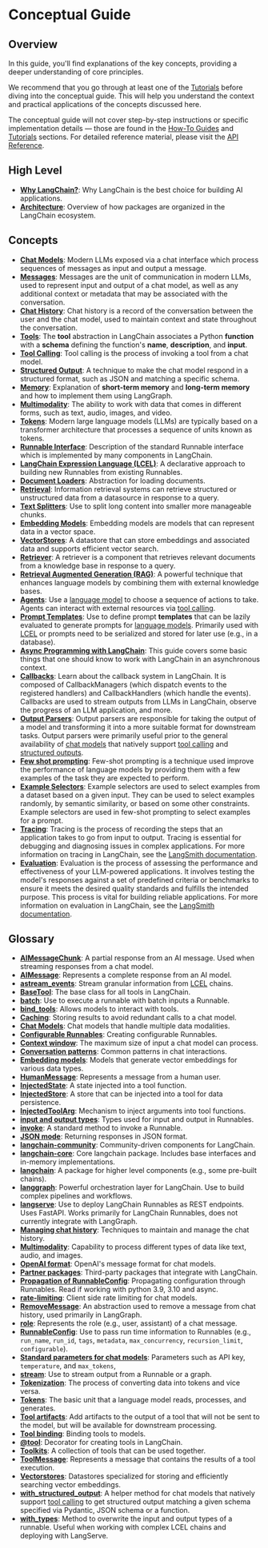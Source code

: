 # Conceptual Guide

## Overview

In this guide, you'll find explanations of the key concepts, providing a deeper understanding of core principles.

We recommend that you go through at least one of the [Tutorials](/docs/tutorials) before diving into the conceptual guide. This will help you understand the context and practical applications of the concepts discussed here.

The conceptual guide will not cover step-by-step instructions or specific implementation details — those are found in the [How-To Guides](/docs/how_to/) and [Tutorials](/docs/tutorials) sections. For detailed reference material, please visit the [API Reference](https://python.langchain.com/api_reference/).


## High Level

- **[Why LangChain?](/docs/concepts/why_langchain)**: Why LangChain is the best choice for building AI applications.
- **[Architecture](/docs/concepts/architecture)**: Overview of how packages are organized in the LangChain ecosystem.

## Concepts

- **[Chat Models](/docs/concepts/chat_models)**: Modern LLMs exposed via a chat interface which process sequences of messages as input and output a message.
- **[Messages](/docs/concepts/messages)**: Messages are the unit of communication in modern LLMs, used to represent input and output of a chat model, as well as any additional context or metadata that may be associated with the conversation.
- **[Chat History](/docs/concepts/chat_history)**: Chat history is a record of the conversation between the user and the chat model, used to maintain context and state throughout the conversation.
- **[Tools](/docs/concepts/tools)**: The **tool** abstraction in LangChain associates a Python **function** with a **schema** defining the function's **name**, **description**, and **input**.
- **[Tool Calling](/docs/concepts/tool_calling)**: Tool calling is the process of invoking a tool from a chat model.
- **[Structured Output](/docs/concepts/structured_outputs)**: A technique to make the chat model respond in a structured format, such as JSON and matching a specific schema.
- **[Memory](https://langchain-ai.github.io/langgraph/concepts/memory/)**: Explanation of **short-term memory** and **long-term memory** and how to implement them using LangGraph.
- **[Multimodality](/docs/concepts/multimodality)**: The ability to work with data that comes in different forms, such as text, audio, images, and video.
- **[Tokens](/docs/concepts/tokens)**: Modern large language models (LLMs) are typically based on a transformer architecture that processes a sequence of units known as tokens.
- **[Runnable Interface](/docs/concepts/runnables)**: Description of the standard Runnable interface which is implemented by many components in LangChain.
- **[LangChain Expression Language (LCEL)](/docs/concepts/lcel)**: A declarative approach to building new Runnables from existing Runnables.
- **[Document Loaders](/docs/concepts/document_loaders)**: Abstraction for loading documents.
- **[Retrieval](/docs/concepts/retrieval)**: Information retrieval systems can retrieve structured or unstructured data from a datasource in response to a query.
- **[Text Splitters](/docs/concepts/text_splitters)**: Use to split long content into smaller more manageable chunks.
- **[Embedding Models](/docs/concepts/embedding_models)**: Embedding models are models that can represent data in a vector space.
- **[VectorStores](/docs/concepts/vectorstores)**: A datastore that can store embeddings and associated data and supports efficient vector search.
- **[Retriever](/docs/concepts/retrievers)**: A retriever is a component that retrieves relevant documents from a knowledge base in response to a query.
- **[Retrieval Augmented Generation (RAG)](/docs/concepts/rag)**: A powerful technique that enhances language models by combining them with external knowledge bases.
- **[Agents](/docs/concepts/agents)**: Use a [language model](/docs/concepts/chat_models) to choose a sequence of actions to take. Agents can interact with external resources via [tool calling](/docs/concepts/tool_calling).
- **[Prompt Templates](/docs/concepts/prompt_templates)**: Use to define prompt **templates** that can be lazily evaluated to generate prompts for [language models](/docs/concepts/chat_models). Primarily used with [LCEL](/docs/concepts/lcel) or prompts need to be serialized and stored for later use (e.g., in a database).
- **[Async Programming with LangChain](/docs/concepts/async)**: This guide covers some basic things that one should know to work with LangChain in an asynchronous context.
- **[Callbacks](/docs/concepts/callbacks)**: Learn about the callback system in LangChain. It is composed of CallbackManagers (which dispatch events to the registered handlers) and CallbackHandlers (which handle the events). Callbacks are used to stream outputs from LLMs in LangChain, observe the progress of an LLM application, and more.
- **[Output Parsers](/docs/concepts/output_parsers)**: Output parsers are responsible for taking the output of a model and transforming it into a more suitable format for downstream tasks. Output parsers were primarily useful prior to the general availability of [chat models](/docs/concepts/chat_models) that natively support [tool calling](/docs/concepts/tool_calling) and [structured outputs](/docs/concepts/structured_outputs).
- **[Few shot prompting](/docs/concepts/few_shot_prompting)**: Few-shot prompting is a technique used improve the performance of language models by providing them with a few examples of the task they are expected to perform.
- **[Example Selectors](/docs/concepts/example_selectors)**: Example selectors are used to select examples from a dataset based on a given input. They can be used to select examples randomly, by semantic similarity, or based on some other constraints. Example selectors are used in few-shot prompting to select examples for a prompt.
- **[Tracing](/docs/concepts/tracing)**: Tracing is the process of recording the steps that an application takes to go from input to output. Tracing is essential for debugging and diagnosing issues in complex applications. For more information on tracing in LangChain, see the [LangSmith documentation](https://docs.smith.langchain.com/concepts/tracing).
- **[Evaluation](/docs/concepts/evaluation)**: Evaluation is the process of assessing the performance and effectiveness of your LLM-powered applications. It involves testing the model's responses against a set of predefined criteria or benchmarks to ensure it meets the desired quality standards and fulfills the intended purpose. This process is vital for building reliable applications. For more information on evaluation in LangChain, see the [LangSmith documentation](https://docs.smith.langchain.com/concepts/evaluation).

## Glossary

- **[AIMessageChunk](/docs/concepts/messages#aimessagechunk)**: A partial response from an AI message. Used when streaming responses from a chat model.
- **[AIMessage](/docs/concepts/messages#aimessage)**: Represents a complete response from an AI model.
- **[astream_events](/docs/concepts/chat_models#key-methods)**: Stream granular information from [LCEL](/docs/concepts/lcel) chains.
- **[BaseTool](/docs/concepts/tools#basetool)**: The base class for all tools in LangChain.
- **[batch](/docs/concepts/runnables)**: Use to execute a runnable with batch inputs a Runnable.
- **[bind_tools](/docs/concepts/chat_models#bind-tools)**: Allows models to interact with tools.
- **[Caching](/docs/concepts/chat_models#caching)**: Storing results to avoid redundant calls to a chat model.
- **[Chat Models](/docs/concepts/multimodality#chat-models)**: Chat models that handle multiple data modalities.
- **[Configurable Runnables](/docs/concepts/runnables#configurable-Runnables)**: Creating configurable Runnables.
- **[Context window](/docs/concepts/chat_models#context-window)**: The maximum size of input a chat model can process.
- **[Conversation patterns](/docs/concepts/chat_history#conversation-patterns)**: Common patterns in chat interactions.
- **[Embedding models](/docs/concepts/multimodality#embedding-models)**: Models that generate vector embeddings for various data types.
- **[HumanMessage](/docs/concepts/messages#humanmessage)**: Represents a message from a human user.
- **[InjectedState](/docs/concepts/tools#injectedstate)**: A state injected into a tool function.
- **[InjectedStore](/docs/concepts/tools#injectedstore)**: A store that can be injected into a tool for data persistence.
- **[InjectedToolArg](/docs/concepts/tools#injectedtoolarg)**: Mechanism to inject arguments into tool functions.
- **[input and output types](/docs/concepts/runnables#input-and-output-types)**: Types used for input and output in Runnables.
- **[invoke](/docs/concepts/runnables)**: A standard method to invoke a Runnable.
- **[JSON mode](/docs/concepts/structured_outputs#json-mode)**: Returning responses in JSON format.
- **[langchain-community](/docs/concepts/architecture#langchain-community)**: Community-driven components for LangChain.
- **[langchain-core](/docs/concepts/architecture#langchain-core)**: Core langchain package. Includes base interfaces and in-memory implementations.
- **[langchain](/docs/concepts/architecture#langchain)**: A package for higher level components (e.g., some pre-built chains).
- **[langgraph](/docs/concepts/architecture#langgraph)**: Powerful orchestration layer for LangChain. Use to build complex pipelines and workflows.
- **[langserve](/docs/concepts/architecture#langserve)**: Use to deploy LangChain Runnables as REST endpoints. Uses FastAPI. Works primarily for LangChain Runnables, does not currently integrate with LangGraph.
- **[Managing chat history](/docs/concepts/chat_history#managing-chat-history)**: Techniques to maintain and manage the chat history.
- **[Multimodality](/docs/concepts/chat_models#multimodality)**: Capability to process different types of data like text, audio, and images.
- **[OpenAI format](/docs/concepts/messages#openai-format)**: OpenAI's message format for chat models.
- **[Partner packages](/docs/concepts/architecture#partner-packages)**: Third-party packages that integrate with LangChain.
- **[Propagation of RunnableConfig](/docs/concepts/runnables#propagation-runnableconfig)**: Propagating configuration through Runnables. Read if working with python 3.9, 3.10 and async.
- **[rate-limiting](/docs/concepts/chat_models#rate-limiting)**: Client side rate limiting for chat models.
- **[RemoveMessage](/docs/concepts/messages#remove-message)**: An abstraction used to remove a message from chat history, used primarily in LangGraph.
- **[role](/docs/concepts/messages#role)**: Represents the role (e.g., user, assistant) of a chat message.
- **[RunnableConfig](/docs/concepts/runnables#runnableconfig)**: Use to pass run time information to Runnables (e.g., `run_name`, `run_id`, `tags`, `metadata`, `max_concurrency`, `recursion_limit`, `configurable`).
- **[Standard parameters for chat models](/docs/concepts/chat_models#standard-parameters)**: Parameters such as API key, `temperature`, and `max_tokens`,
- **[stream](/docs/concepts/streaming)**: Use to stream output from a Runnable or a graph.
- **[Tokenization](/docs/concepts/tokens)**: The process of converting data into tokens and vice versa.
- **[Tokens](/docs/concepts/tokens)**: The basic unit that a language model reads, processes, and generates.
- **[Tool artifacts](/docs/concepts/tools#tool-artifacts)**: Add artifacts to the output of a tool that will not be sent to the model, but will be available for downstream processing.
- **[Tool binding](/docs/concepts/tool_calling#tool-binding)**: Binding tools to models.
- **[@tool](/docs/concepts/tools#@tool)**: Decorator for creating tools in LangChain.
- **[Toolkits](/docs/concepts/tools#toolkits)**: A collection of tools that can be used together.
- **[ToolMessage](/docs/concepts/messages#toolmessage)**: Represents a message that contains the results of a tool execution.
- **[Vectorstores](/docs/concepts/vectorstores)**: Datastores specialized for storing and efficiently searching vector embeddings.
- **[with_structured_output](/docs/concepts/chat_models#with-structured-output)**: A helper method for chat models that natively support [tool calling](/docs/concepts/tool_calling) to get structured output matching a given schema specified via Pydantic, JSON schema or a function.
- **[with_types](/docs/concepts/runnables#with_types)**: Method to overwrite the input and output types of a runnable. Useful when working with complex LCEL chains and deploying with LangServe.
